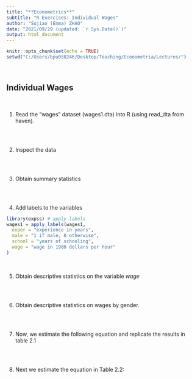 ---
title: "**Econometrics**"
subtitle: "R Exercises: Individual Wages"
author: "Sujiao (Emma) ZHAO"
date: "2021/09/29 (updated: `r Sys.Date()`)"
output: html_document
---

```{r setup, include=FALSE}
knitr::opts_chunk$set(echo = TRUE)
setwd("C:/Users/bpu058246/Desktop/Teaching/Econometria/Lectures/")
```


<br />

## Individual Wages

<br />


1. Read the "wages" dataset (wages1.dta) into R (using read_dta from haven). 

```{r eval=FALSE}

```

<br />

2. Inspect the data

```{r eval=FALSE}

```

<br />

3. Obtain summary statistics

```{r eval=FALSE}

```

<br />

4. Add labels to the variables

```{r eval=FALSE}
library(expss) # apply labels
wages1 = apply_labels(wages1,
  exper = "experience in years",
  male = "1 if male, 0 otherwise",
  school = "years of schooling",
  wage = "wage in 1980 dollars per hour"
)
```

<br />

5. Obtain descriptive statistics on the variable *wage*


```{r eval=FALSE}

```

<br />

6. Obtain descriptive statistics on wages by gender. 

```{r eval=FALSE}

```

<br />

7. Now, we estimate the following equation and replicate the results in table 2.1
\begin{equation}
wage_i=\beta_1+\beta_2 male_i + \epsilon_i 
\end{equation}


```{r eval=FALSE}

```

<br />

8. Next we estimate the equation in Table 2.2:
\begin{equation}
wage_i=\beta_1+\beta_2 male_i +\beta_3 school_i + \beta_4 exper_i +\epsilon_i 
\end{equation}

```{r eval=FALSE}

```


